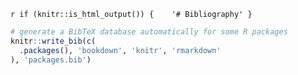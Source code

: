 
<!-- # References -->

`r if (knitr::is_html_output()) {
   '# Bibliography'
}`



```{=latex}
\begin{footnotesize}
```
<!-- This is CLOSED in the file latex/after_body.tex -->

```r
# generate a BibTeX database automatically for some R packages
knitr::write_bib(c(
  .packages(), 'bookdown', 'knitr', 'rmarkdown'
), 'packages.bib')
```

